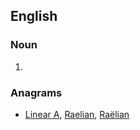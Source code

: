 {{also|air lane}}

==English==

===Noun===
{{en-noun}}

# {{alternative spelling of|air lane|lang=en}}

===Anagrams===
* [[Linear A#English|Linear A]], [[Raelian#English|Raelian]], [[Raëlian#English|Raëlian]]